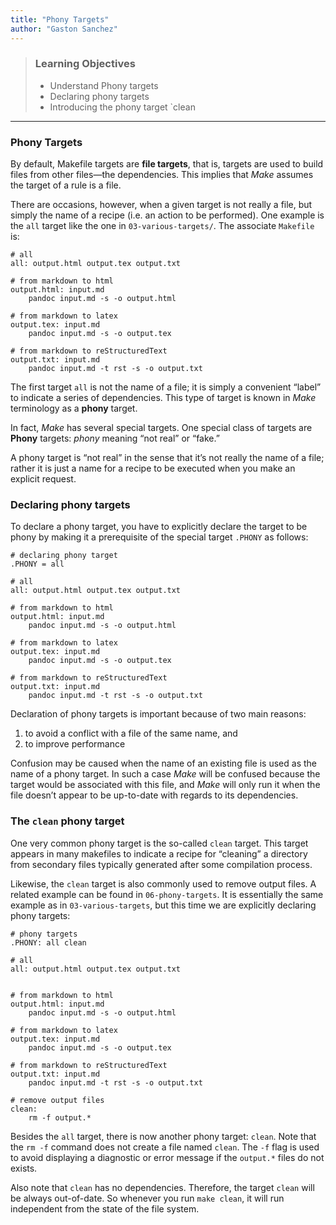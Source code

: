 ```yaml
---
title: "Phony Targets"
author: "Gaston Sanchez"
---
```


> ### Learning Objectives
>
> * Understand Phony targets
> * Declaring phony targets
> * Introducing the phony target `clean

-----


### Phony Targets

By default, Makefile targets are __file targets__, that is, targets 
are used to build files from other files---the dependencies. This implies
that _Make_ assumes the target of a rule is a file. 

There are occasions, however, when a given target is not really a file,
but simply the name of a recipe (i.e. an action to be performed).
One example is the `all` target like the one in `03-various-targets/`. 
The associate `Makefile` is:
```make
# all
all: output.html output.tex output.txt

# from markdown to html
output.html: input.md
	pandoc input.md -s -o output.html

# from markdown to latex
output.tex: input.md
	pandoc input.md -s -o output.tex

# from markdown to reStructuredText
output.txt: input.md
	pandoc input.md -t rst -s -o output.txt
```

The first target `all` is not the name of a file; it is simply a 
convenient "label" to indicate a series of dependencies. This type of 
target is known in _Make_ terminology as a __phony__ target.

In fact, _Make_ has several special targets. One special class of targets 
are __Phony__ targets: _phony_ meaning "not real" or "fake."

A phony target is "not real" in the sense that it's not really the name of 
a file; rather it is just a name for a recipe to be executed when you make 
an explicit request. 


### Declaring phony targets

To declare a phony target, you have to explicitly declare the target to be 
phony by making it a prerequisite of the special target `.PHONY` as follows:
```make
# declaring phony target
.PHONY = all

# all
all: output.html output.tex output.txt

# from markdown to html
output.html: input.md
	pandoc input.md -s -o output.html

# from markdown to latex
output.tex: input.md
	pandoc input.md -s -o output.tex

# from markdown to reStructuredText
output.txt: input.md
	pandoc input.md -t rst -s -o output.txt
```

Declaration of phony targets is important because of two main reasons:

1. to avoid a conflict with a file of the same name, and 
2. to improve performance

Confusion may be caused when the name of an existing file is used as the
name of a phony target. In such a case _Make_ will be confused because 
the target would be associated with this file, and _Make_ will only run it 
when the file doesn't appear to be up-to-date with regards to its dependencies.


### The `clean` phony target

One very common phony target is the so-called `clean` target. This target 
appears in many makefiles to indicate a recipe for "cleaning" a directory
from secondary files typically generated after some compilation process.

Likewise, the `clean` target is also commonly used to remove output files.
A related example can be found in `06-phony-targets`. It is essentially
the same example as in `03-various-targets`, but this time we are explicitly
declaring phony targets:
```
# phony targets
.PHONY: all clean

# all
all: output.html output.tex output.txt


# from markdown to html
output.html: input.md
	pandoc input.md -s -o output.html

# from markdown to latex
output.tex: input.md
	pandoc input.md -s -o output.tex

# from markdown to reStructuredText
output.txt: input.md
	pandoc input.md -t rst -s -o output.txt

# remove output files
clean:
	rm -f output.*
```

Besides the `all` target, there is now another phony target: `clean`.
Note that the `rm -f` command does not create a file named `clean`.
The `-f` flag is used to avoid displaying a diagnostic or error message
if the `output.*` files do not exists.

Also note that `clean` has no dependencies. Therefore, the target `clean` will
be always out-of-date. So whenever you run `make clean`, it will run
independent from the state of the file system.
